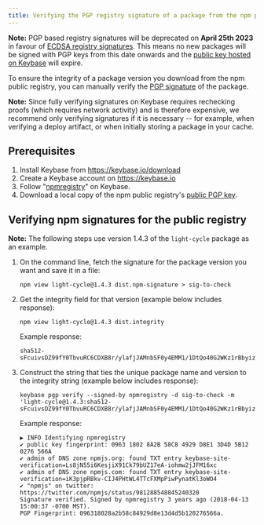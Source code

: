 ```yaml
---
title: Verifying the PGP registry signature of a package from the npm public registry (deprecated)
---
```


<Note>

**Note:** PGP based registry signatures will be deprecated on **April 25th 2023** in favour of [ECDSA registry signatures](/about-registry-signatures). This means no new packages will be signed with PGP keys from this date onwards and the [public key hosted on Keybase](https://keybase.io/npmregistry) will expire.

</Note>

To ensure the integrity of a package version you download from the npm public registry, you can manually verify the [PGP signature][about-pgp-sig] of the package.

<Note>

**Note:** Since fully verifying signatures on Keybase requires rechecking proofs (which requires network activity) and is therefore expensive, we recommend only verifying signatures if it is necessary -- for example, when verifying a deploy artifact, or when initially storing a package in your cache.

</Note>

## Prerequisites

1. Install Keybase from https://keybase.io/download
2. Create a Keybase account on https://keybase.io
3. Follow "[npmregistry][npmregistry]" on Keybase.
4. Download a local copy of the npm public registry's [public PGP key][npm-key].

## Verifying npm signatures for the public registry

<Note>

**Note:** The following steps use version 1.4.3 of the `light-cycle` package as an example.

</Note>

1. On the command line, fetch the signature for the package version you want and save it in a file:

   ```
   npm view light-cycle@1.4.3 dist.npm-signature > sig-to-check
   ```

2. Get the integrity field for that version (example below includes response):

   ```
   npm view light-cycle@1.4.3 dist.integrity
   ```

   Example response:

   ```
   sha512-sFcuivsDZ99fY0TbvuRC6CDXB8r/ylafjJAMnbSF0y4EMM1/1DtQo40G2WKz1rBbyiz4SLAc3Wa6yZyC4XSGOQ==
   ```

3. Construct the string that ties the unique package name and version to the integrity string (example below includes response):

   ```
   keybase pgp verify --signed-by npmregistry -d sig-to-check -m 'light-cycle@1.4.3:sha512-sFcuivsDZ99fY0TbvuRC6CDXB8r/ylafjJAMnbSF0y4EMM1/1DtQo40G2WKz1rBbyiz4SLAc3Wa6yZyC4XSGOQ=='
   ```

   Example response:

   ```
   ▶ INFO Identifying npmregistry
   ✔ public key fingerprint: 0963 1802 8A2B 58C8 4929 D8E1 3D4D 5B12 0276 566A
   ✔ admin of DNS zone npmjs.org: found TXT entry keybase-site-verification=Ls8jN55i6KesjiX91Ck79bUZ17eA-iohmw2jJFM16xc
   ✔ admin of DNS zone npmjs.com: found TXT entry keybase-site-verification=iK3pjpRBkv-CIJ4PHtWL4TTcFXMpPiwPynatKl3oWO4
   ✔ "npmjs" on twitter: https://twitter.com/npmjs/status/981288548845240320
   Signature verified. Signed by npmregistry 3 years ago (2018-04-13 15:00:37 -0700 MST).
   PGP Fingerprint: 096318028a2b58c84929d8e13d4d5b120276566a.
   ```

[about-pgp-sig]: about-pgp-signatures-for-packages-in-the-public-registry
[keybase]: https://keybase.io
[npmregistry]: https://keybase.io/npmregistry
[npm-key]: https://keybase.io/npmregistry/pgp_keys.asc
